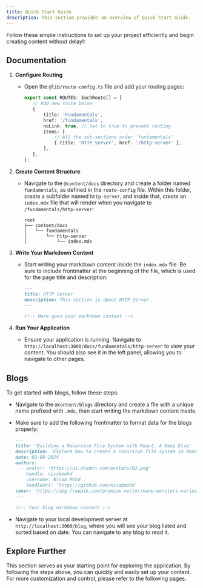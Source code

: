 ```yaml
---
title: Quick Start Guide
description: This section provides an overview of Quick Start Guide.
---
```


Follow these simple instructions to set up your project efficiently and begin creating content without delay!:

## Documentation

1. **Configure Routing**

   - Open the `@lib/route-config.ts` file and add your routing pages:
     ```typescript
     export const ROUTES: EachRoute[] = [
     	// Add new route below
     	{
     		title: 'Fundamentals',
     		href: '/fundamentals',
     		noLink: true, // Set to true to prevent routing
     		items: [
     			// All the sub-sections under `fundamentals`
     			{ title: 'HTTP Server', href: '/http-server' },
     		],
     	},
     ];
     ```

2. **Create Content Structure**

   - Navigate to the `@content/docs` directory and create a folder named `fundamentals`, as defined in the `route-config` file. Within this folder, create a subfolder named `http-server`, and inside that, create an `index.mdx` file that will render when you navigate to `/fundamentals/http-server`:
     ```plaintext
     root
     ├── content/docs
     │   └── fundamentals
     │       └── http-server
     │           └── index.mdx
     ```

3. **Write Your Markdown Content**

   - Start writing your markdown content inside the `index.mdx` file. Be sure to include frontmatter at the beginning of the file, which is used for the page title and description:

     ```markdown showLineNumbers {1-4}
     ---
     title: HTTP Server
     description: This section is about HTTP Server.
     ---

     <!-- Here goes your markdown content -->
     ```

4. **Run Your Application**
   - Ensure your application is running. Navigate to `http://localhost:3000/docs/fundamentals/http-server` to view your content. You should also see it in the left panel, allowing you to navigate to other pages.

## Blogs

To get started with blogs, follow these steps:

- Navigate to the `@content/blogs` directory and create a file with a unique name prefixed with `.mdx`, then start writing the markdown content inside.

- Make sure to add the following frontmatter to format data for the blogs properly:

  ```markdown
  ---
  title: 'Building a Recursive File System with React: A Deep Dive'
  description: 'Explore how to create a recursive file system in React. This blog post provides a comprehensive guide on building a file system where folders and files can be nested, added, renamed, and deleted.'
  date: 02-09-2024
  authors:
    - avatar: 'https://ui.shadcn.com/avatars/02.png'
      handle: nisabmohd
      username: Nisab Mohd
      handleUrl: 'https://github.com/nisabmohd'
  cover: 'https://img.freepik.com/premium-vector/many-monsters-various-colors-doodle-come-bless-birthday-happy_577083-84.jpg?w=826'
  ---

  <!-- Your blog markdown content -->
  ```

- Navigate to your local development server at `http://localhost:3000/blog`, where you will see your blog listed and sorted based on date. You can navigate to any blog to read it.

## Explore Further

This section serves as your starting point for exploring the application. By following the steps above, you can quickly and easily set up your content. For more customization and control, please refer to the following pages.
